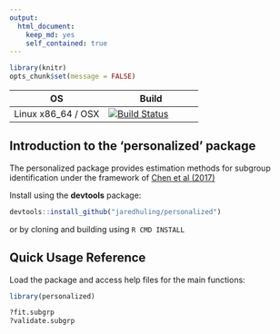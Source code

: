 ```yaml
---
output:
  html_document:
    keep_md: yes
    self_contained: true
---
```





```r
library(knitr)
opts_chunk$set(message = FALSE)
```

|  OS             | Build           |
|-----------------|-----------------|
| Linux x86_64 / OSX   | [![Build Status](https://travis-ci.org/jaredhuling/personalized.svg?branch=master)](https://travis-ci.org/jaredhuling/personalized)  


## Introduction to the 'personalized' package

The personalized package provides estimation methods for subgroup identification under the framework of [Chen et al (2017)](http://onlinelibrary.wiley.com/doi/10.1111/biom.12676/abstract)

Install using the **devtools** package:

```r
devtools::install_github("jaredhuling/personalized")
```

or by cloning and building using `R CMD INSTALL`

## Quick Usage Reference

Load the package and access help files for the main functions:
```r
library(personalized)
```

```r
?fit.subgrp
?validate.subgrp
```


